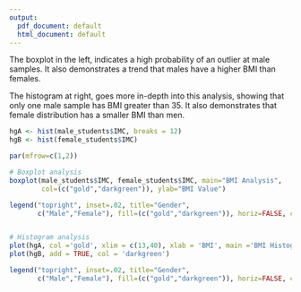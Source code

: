 ```yaml
---
output:
  pdf_document: default
  html_document: default
---
```

The boxplot in the left, indicates a high probability of an outlier at male samples. It also demonstrates a trend that males have a higher BMI than females.

The histogram at right, goes more in-depth into this analysis, showing that only one male sample has BMI greater than 35. It also demonstrates that female distribution has a smaller BMI than men.


```r
hgA <- hist(male_students$IMC, breaks = 12)
hgB <- hist(female_students$IMC)

```



```r
par(mfrow=c(1,2))

# Boxplot analysis
boxplot(male_students$IMC, female_students$IMC, main="BMI Analysis",
        col=(c("gold","darkgreen")), ylab="BMI Value")

legend("topright", inset=.02, title="Gender",
       c("Male","Female"), fill=(c("gold","darkgreen")), horiz=FALSE, cex=0.8)


# Histogram analysis
plot(hgA, col ='gold', xlim = c(13,40), xlab = 'BMI', main ='BMI Histogram')
plot(hgB, add = TRUE, col = 'darkgreen')

legend("topright", inset=.02, title="Gender",
       c("Male","Female"), fill=(c("gold","darkgreen")), horiz=FALSE, cex=0.75)
```